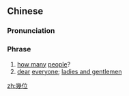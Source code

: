 {{also|几位}}
==Chinese==
{{zh-forms|s=几位}}

===Pronunciation===
{{zh-pron
|m=jǐwèi
|c=gei2 wai6-2
|mn=kúi-ūi
|cat=ph
}}

===Phrase===
{{zh-phrase}}

# [[how many]] [[people]]?
# [[dear]] [[everyone]]; [[ladies and gentlemen]]

[[zh:幾位]]